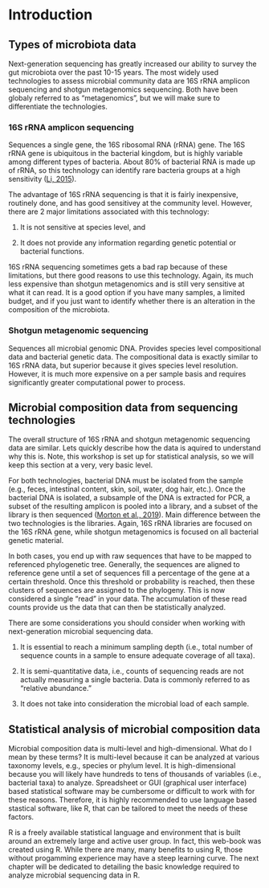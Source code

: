 # Introduction {#intro}

## Types of microbiota data 

Next-generation sequencing has greatly increased our ability to survey the gut microbiota over the past 10-15 years. The most widely used technologies to assess microbial community data are 16S rRNA amplicon sequencing and shotgun metagenomics sequencing.  Both have been globaly referred to as "metagenomics", but we will make sure to differentiate the technologies.

### 16S rRNA amplicon sequencing

Sequences a single gene, the 16S ribosomal RNA (rRNA) gene.  The 16S rRNA gene is ubiquitous in the bacterial kingdom, but is highly variable among different types of bacteria.  About 80% of bacterial RNA is made up of rRNA, so this technology can identify rare bacteria groups at a high sensitivity ([Li, 2015](https://www.annualreviews.org/doi/pdf/10.1146/annurev-statistics-010814-020351)).

The advantage of 16S rRNA sequencing is that it is fairly inexpensive, routinely done, and has good sensitivey at the community level. However, there are 2 major limitations associated with this technology: 

1. It is not sensitive at species level, and 

2. It does not provide any information regarding genetic potential or bacterial functions.

16S rRNA sequencing sometimes gets a bad rap because of these limitations, but there good reasons to use this technology.  Again, its much less expensive than shotgun metagenomics and is still very sensitive at what it can read. It is a good option if you have many samples, a limited budget, and if you just want to identify whether there is an alteration in the composition of the microbiota.  

### Shotgun metagenomic sequencing

Sequences all microbial genomic DNA.  Provides species level compositional data and bacterial genetic data.  The compositional data is exactly similar to 16S rRNA data, but superior because it gives species level resolution.  However, it is much more expensive on a per sample basis and requires significantly greater computational power to process.  

## Microbial composition data from sequencing technologies {#structure}

The overall structure of 16S rRNA and shotgun metagenomic sequencing data are similar. Lets quickly describe how the data is aquired to understand why this is.  Note, this workshop is set up for statistical analysis, so we will keep this section at a very, very basic level.

For both technologies, bacterial DNA must be isolated from the sample (e.g., feces, intestinal content, skin, soil, water, dog hair, etc.).  Once the bacterial DNA is isolated, a subsample of the DNA is extracted for PCR, a subset of the resulting amplicon is pooled into a library, and a subset of the library is then sequenced ([Morton et al., 2019](https://www.nature.com/articles/s41467-019-10656-5)). Main difference between the two technologies is the libraries.  Again, 16S rRNA libraries are focused on the 16S rRNA gene, while shotgun metagenomics is focused on all bacterial genetic material.  

In both cases, you end up with raw sequences that have to be mapped to referenced phylogenetic tree.  Generally, the sequences are aligned to reference gene until a set of sequences fill a percentage of the gene at a certain threshold.  Once this threshold or probability is reached, then these clusters of sequences are assigned to the phylogeny.  This is now considered a single "read" in your data.  The accumulation of these read counts provide us the data that can then be statistically analyzed.

There are some considerations you should consider when working with next-generation microbial sequencing data.  

1. It is essential to reach a minimum sampling depth (i.e., total number of sequence counts in a sample to ensure adequate coverage of all taxa).

2. It is semi-quantitative data, i.e., counts of sequencing reads are not actually measuring a single bacteria.  Data is commonly referred to as "relative abundance."

3. It does not take into consideration the microbial load of each sample.  

## Statistical analysis of microbial composition data

Microbial composition data is multi-level and high-dimensional. What do I mean by these terms?  It is multi-level because it can be analyzed at various taxonomy levels, e.g., species or phylum level.  It is high-dimensional because you will likely have hundreds to tens of thousands of variables (i.e., bacterial taxa) to analyze.  Spreadsheet or GUI (graphical user interface) based statistical software may be cumbersome or difficult to work with for these reasons.  Therefore, it is highly recommended to use language based stastical software, like R, that can be tailored to meet the needs of these factors. 

R is a freely available statistical language and environment that is built around an extremely large and active user group.  In fact, this web-book was created using R.  While there are many, many benefits to using R, those without progamming experience may have a steep learning curve.  The next chapter will be dedicated to detailing the basic knowledge required to analyze microbial sequencing data in R.


